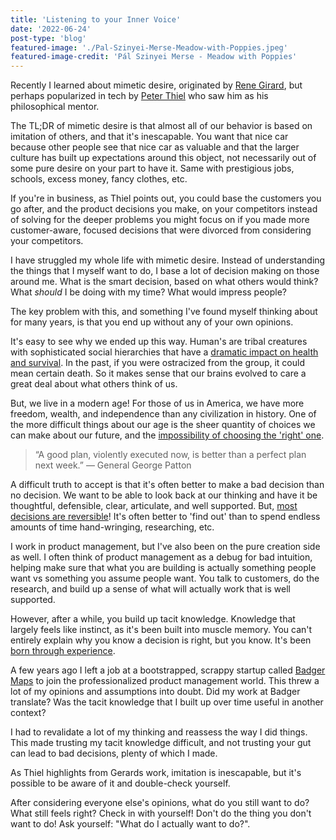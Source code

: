 ```yaml
---
title: 'Listening to your Inner Voice'
date: '2022-06-24'
post-type: 'blog'
featured-image: './Pal-Szinyei-Merse-Meadow-with-Poppies.jpeg'
featured-image-credit: 'Pál Szinyei Merse - Meadow with Poppies'
---
```


Recently I learned about mimetic desire, originated by [Rene Girard](https://en.wikipedia.org/wiki/Mimetic_theory), but perhaps popularized in tech by [Peter Thiel](https://www.businessinsider.com/peter-thiel-on-rene-girards-influence-2014-11#:~:text=Girard's%20main%20concept%20is%20%22mimetic,scapegoat%20to%20return%20to%20balance.) who saw him as his philosophical mentor.

The TL;DR of mimetic desire is that almost all of our behavior is based on imitation of others, and that it's inescapable. You want that nice car because other people see that nice car as valuable and that the larger culture has built up expectations around this object, not necessarily out of some pure desire on your part to have it. Same with prestigious jobs, schools, excess money, fancy clothes, etc.

If you're in business, as Thiel points out, you could base the customers you go after, and the product decisions you make, on your competitors instead of solving for the deeper problems you might focus on if you made more customer-aware, focused decisions that were divorced from considering your competitors.

I have struggled my whole life with mimetic desire. Instead of understanding the things that I myself want to do, I base a lot of decision making on those around me. What is the smart decision, based on what others would think? What _should_ I be doing with my time? What would impress people?

The key problem with this, and something I've found myself thinking about for many years, is that you end up without any of your own opinions.

It's easy to see why we ended up this way. Human's are tribal creatures with sophisticated social hierarchies that have a [dramatic impact on health and survival](https://www.scientificamerican.com/article/whos-top-monkey-how-social-status-affects-immune-health/). In the past, if you were ostracized from the group, it could mean certain death. So it makes sense that our brains evolved to care a great deal about what others think of us.

But, we live in a modern age! For those of us in America, we have more freedom, wealth, and independence than any civilization in history. One of the more difficult things about our age is the sheer quantity of choices we can make about our future, and the [impossibility of choosing the 'right' one](https://bschwartz.domains.swarthmore.edu/Sci.Amer.pdf).

> “A good plan, violently executed now, is better than a perfect plan next week.”
> — General George Patton

A difficult truth to accept is that it's often better to make a bad decision than no decision. We want to be able to look back at our thinking and have it be thoughtful, defensible, clear, articulate, and well supported. But, [most decisions are reversible](https://fs.blog/reversible-irreversible-decisions/)! It's often better to 'find out' than to spend endless amounts of time hand-wringing, researching, etc.

I work in product management, but I've also been on the pure creation side as well. I often think of product management as a debug for bad intuition, helping make sure that what you are building is actually something people want vs something you assume people want. You talk to customers, do the research, and build up a sense of what will actually work that is well supported.

However, after a while, you build up tacit knowledge. Knowledge that largely feels like instinct, as it's been built into muscle memory. You can't entirely explain why you know a decision is right, but you know. It's been [born through experience](https://commoncog.com/blog/tacit-knowledge-is-a-real-thing/).

A few years ago I left a job at a bootstrapped, scrappy startup called [Badger Maps](https://www.badgermapping.com) to join the professionalized product management world. This threw a lot of my opinions and assumptions into doubt. Did my work at Badger translate? Was the tacit knowledge that I built up over time useful in another context?

I had to revalidate a lot of my thinking and reassess the way I did things. This made trusting my tacit knowledge difficult, and not trusting your gut can lead to bad decisions, plenty of which I made.

As Thiel highlights from Gerards work, imitation is inescapable, but it's possible to be aware of it and double-check yourself.

After considering everyone else's opinions, what do you still want to do? What still feels right? Check in with yourself! Don't do the thing you don't want to do! Ask yourself: "What do I actually want to do?".
